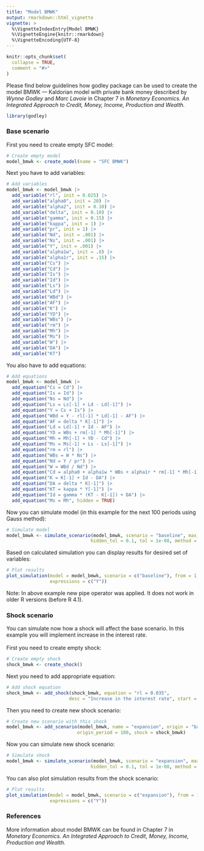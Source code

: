 ```yaml
---
title: "Model BMWK"
output: rmarkdown::html_vignette
vignette: >
  %\VignetteIndexEntry{Model BMWK}
  %\VignetteEngine{knitr::rmarkdown}
  %\VignetteEncoding{UTF-8}
---
```


```r
knitr::opts_chunk$set(
  collapse = TRUE,
  comment = "#>"
)
```

Please find below guidelines how godley package can be used to create the model BMWK — Kaldorian model with private bank money described by *Wynne Godley* and *Marc Lavoie* in Chapter 7 in *Monetary Economics. An Integrated Approach to Credit, Money, Income, Production and Wealth.*

```r
library(godley)
```

### Base scenario
First you need to create empty SFC model:
```r
# Create empty model
model_bmwk <- create_model(name = "SFC BMWK")
```

Next you have to add variables:
```r
# Add variables
model_bmwk <- model_bmwk |>
  add_variable("rl", init = 0.025) |>
  add_variable("alpha0", init = 20) |>
  add_variable("alpha2", init = 0.10) |>
  add_variable("delta", init = 0.10) |>
  add_variable("gamma", init = 0.15) |>
  add_variable("kappa", init = 1) |>
  add_variable("pr", init = 1) |>
  add_variable("Nd", init = .001) |>
  add_variable("Ns", init = .001) |>
  add_variable("Y", init = .001) |>
  add_variable("alpha1w", init = .8) |>
  add_variable("alpha1r", init = .15) |>
  add_variable("Cs") |>
  add_variable("Cd") |>
  add_variable("Is") |>
  add_variable("Id") |>
  add_variable("Ls") |>
  add_variable("Ld") |>
  add_variable("WBd") |>
  add_variable("AF") |>
  add_variable("K") |>
  add_variable("YD") |>
  add_variable("WBs") |>
  add_variable("rm") |>
  add_variable("Mh") |>
  add_variable("Ms") |>
  add_variable("W") |>
  add_variable("DA") |>
  add_variable("KT")
```

You also have to add equations:
```r
# Add equations
model_bmwk <- model_bmwk |>
  add_equation("Cs = Cd") |>
  add_equation("Is = Id") |>
  add_equation("Ns = Nd") |>
  add_equation("Ls = Ls[-1] + Ld - Ld[-1]") |>
  add_equation("Y = Cs + Is") |>
  add_equation("WBd = Y - rl[-1] * Ld[-1] - AF") |>
  add_equation("AF = delta * K[-1]") |>
  add_equation("Ld = Ld[-1] + Id - AF") |>
  add_equation("YD = WBs + rm[-1] * Mh[-1]") |>
  add_equation("Mh = Mh[-1] + YD - Cd") |>
  add_equation("Ms = Ms[-1] + Ls - Ls[-1]") |>
  add_equation("rm = rl") |>
  add_equation("WBs = W * Ns") |>
  add_equation("Nd = Y / pr") |>
  add_equation("W = WBd / Nd") |>
  add_equation("Cd = alpha0 + alpha1w * WBs + alpha1r * rm[-1] * Mh[-1] + alpha2 * Mh") |>
  add_equation("K = K[-1] + Id - DA") |>
  add_equation("DA = delta * K[-1]") |>
  add_equation("KT = kappa * Y[-1]") |>
  add_equation("Id = gamma * (KT - K[-1]) + DA") |>
  add_equation("Ms = Mh", hidden = TRUE)
```

Now you can simulate model (in this example for the next 100 periods using Gauss method):
```r
# Simulate model
model_bmwk <- simulate_scenario(model_bmwk, scenario = "baseline", max_iter = 350, periods = 100, 
                               hidden_tol = 0.1, tol = 1e-08, method = "Gauss")
```

Based on calculated simulation you can display results for desired set of variables:
```r
# Plot results
plot_simulation(model = model_bmwk, scenario = c("baseline"), from = 1, to = 50, 
                expressions = c("Y"))
```

Note: In above example new pipe operator was applied. It does not work in older R versions (before R 4.1). 

### Shock scenario
You can simulate now how a shock will affect the base scenario. In this example you will implement increase in the interest rate. \
\
First you need to create empty shock:
```r
# Create empty shock
shock_bmwk <- create_shock()
```

Next you need to add appropriate equation:
```r
# Add shock equation
shock_bmwk <- add_shock(shock_bmwk, equation = "rl = 0.035", 
                       desc = "Increase in the interest rate", start = 5, end = 50)
```

Then you need to create new shock scenario:
```r
# Create new scenario with this shock
model_bmwk <- add_scenario(model_bmwk, name = "expansion", origin = "baseline", 
                          origin_period = 100, shock = shock_bmwk)
```

Now you can simulate new shock scenario:
```r
# Simulate shock
model_bmwk <- simulate_scenario(model_bmwk, scenario = "expansion", max_iter = 350, periods = 100, 
                               hidden_tol = 0.1, tol = 1e-08, method = "Gauss")
```

You can also plot simulation results from the shock scenario:
```r
# Plot results
plot_simulation(model = model_bmwk, scenario = c("expansion"), from = 1, to = 50, 
                expressions = c("Y"))
```

### References
More information about model BMWK can be found in Chapter 7 in *Monetary Economics. An Integrated Approach to Credit, Money, Income, Production and Wealth.*
